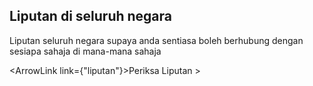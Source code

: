
<div id="liputan" />
<TopPad />

## Liputan di seluruh negara

Liputan seluruh negara supaya anda sentiasa boleh berhubung dengan sesiapa sahaja di mana-mana sahaja

<ArrowLink link={"liputan"}>Periksa Liputan ></ArrowLink>

<BottomPad />
